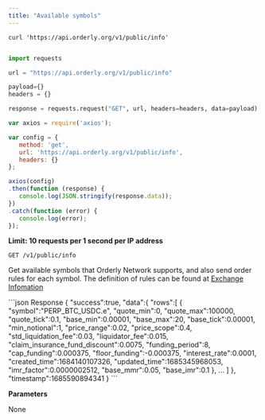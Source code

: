```yaml
---
title: "Available symbols"
---
```


<RequestExample>

``` shell
curl 'https://api.orderly.org/v1/public/info'
```

```java
```

```python
import requests

url = "https://api.orderly.org/v1/public/info"

payload={}
headers = {}

response = requests.request("GET", url, headers=headers, data=payload)
```

```javascript
var axios = require('axios');

var config = {
   method: 'get',
   url: 'https://api.orderly.org/v1/public/info',
   headers: {}
};

axios(config)
.then(function (response) {
   console.log(JSON.stringify(response.data));
})
.catch(function (error) {
   console.log(error);
});
```
</RequestExample>

**Limit: 10 requests per 1 second per IP address**

`GET /v1/public/info`

Get available symbols that Orderly Network supports, and also send order rules for each symbol. The definition of rules can be found at [Exchange Infomation](#exchange-information)

<ResponseExample>
```json Response
{
   "success":true,
   "data":{
      "rows":[
         {
            "symbol":"PERP_BTC_USDC.e",
            "quote_min":0,
            "quote_max":100000,
            "quote_tick":0.1,
            "base_min":0.00001,
            "base_max":20,
            "base_tick":0.00001,
            "min_notional":1,
            "price_range":0.02,
            "price_scope":0.4,
            "std_liquidation_fee":0.03,
            "liquidator_fee":0.015,
            "claim_insurance_fund_discount":0.0075,
            "funding_period":8,
            "cap_funding":0.000375,
            "floor_funding":-0.000375,
            "interest_rate":0.0001,
            "created_time":1684140107326,
            "updated_time":1685345968053,
            "imr_factor":0.0000002512,
            "base_mmr":0.05,
            "base_imr":0.1
         },
         ...
      ]
   },
   "timestamp":1685590894341
}
```
</ResponseExample>

**Parameters**

None
